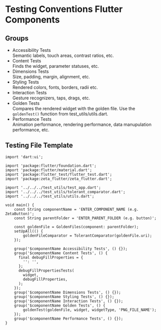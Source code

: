 # Testing Conventions Flutter Components

## Groups

- Accessibility Tests  
  Semantic labels, touch areas, contrast ratios, etc.
- Content Tests  
  Finds the widget, parameter statuses, etc.
- Dimensions Tests  
  Size, padding, margin, alignment, etc.
- Styling Tests  
  Rendered colors, fonts, borders, radii etc.
- Interaction Tests  
  Gesture recognizers, taps, drags, etc.
- Golden Tests  
  Compares the rendered widget with the golden file. Use the `goldenTest()` function from test_utils/utils.dart.
- Performance Tests  
  Animation performance, rendering performance, data manupulation performance, etc.

## Testing File Template

```
import 'dart:ui';

import 'package:flutter/foundation.dart';
import 'package:flutter/material.dart';
import 'package:flutter_test/flutter_test.dart';
import 'package:zeta_flutter/zeta_flutter.dart';

import '../../../test_utils/test_app.dart';
import '../../../test_utils/tolerant_comparator.dart';
import '../../../test_utils/utils.dart';

void main() {
    const String componentName = 'ENTER_COMPONENT_NAME (e.g. ZetaButton)';
    const String parentFolder = 'ENTER_PARENT_FOLDER (e.g. button)';

    const goldenFile = GoldenFiles(component: parentFolder);
    setUpAll(() {
        goldenFileComparator = TolerantComparator(goldenFile.uri);
    });

    group('$componentName Accessibility Tests', () {});
    group('$componentName Content Tests', () {
      final debugFillProperties = {
        '': '',
      };
      debugFillPropertiesTests(
        widget,
        debugFillProperties,
      );
    });
    group('$componentName Dimensions Tests', () {});
    group('$componentName Styling Tests', () {});
    group('$componentName Interaction Tests', () {});
    group('$componentName Golden Tests', () {
        goldenTest(goldenFile, widget, widgetType, 'PNG_FILE_NAME');
    });
    group('$componentName Performance Tests', () {});
}
```
